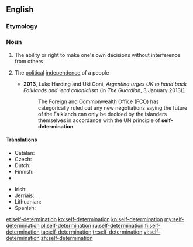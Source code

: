 ==English==

===Etymology===
{{prefix|self|determination}}

===Noun===
{{wikipedia}}
{{en-noun|-}}

# The ability or right to make one's own decisions without interference from others
# {{politics}} The [[political]] [[independence]] of a people
#* '''2013''', Luke Harding and Uki Goni, ''Argentina urges UK to hand back Falklands and 'end colonialism'' (in ''The Guardian'', 3 January 2013)[http://www.guardian.co.uk/uk/2013/jan/02/argentina-britain-hand-back-falklands]
#*: The Foreign and Commonwealth Office (FCO) has categorically ruled out any new negotiations saying the future of the Falklands can only be decided by the islanders themselves in accordance with the UN principle of '''self-determination'''.

====Translations====
{{trans-top|political independence of a people}}
* Catalan: {{t-|ca|autodeterminació|f}}
* Czech: {{t-|cs|sebeurčení|n}}
* Dutch: {{t-|nl|zelfbeschikking|f}}
* Finnish: {{t-|fi|itsemääräämisoikeus}}
* {{trreq|French}}
{{trans-mid}}
* Irish: {{t-|ga|féinchinneadh|m}}
* Jèrriais: {{tø|roa-jer|dêtèrminnâtion dé sé|f}}
* Lithuanian: {{t-|lt|apsisprendimas|m}}
* Spanish: {{t-|es|autodeterminación|f}}
{{trans-bottom}}

[[et:self-determination]]
[[ko:self-determination]]
[[kn:self-determination]]
[[my:self-determination]]
[[pl:self-determination]]
[[ru:self-determination]]
[[fi:self-determination]]
[[ta:self-determination]]
[[tr:self-determination]]
[[vi:self-determination]]
[[zh:self-determination]]